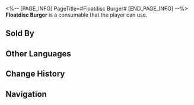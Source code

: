 <%-- [PAGE_INFO]
PageTitle=#Floatdisc Burger#
[END_PAGE_INFO] --%>
{{Consumable Infobox
|id          = 408609
|image       = Item Floatdisc Burger.png
|type        = Defense Consumables
|rarity      = 3
|effect      = Upon use, Max HP of all allies increases by 14% plus an extra 360 for the next battle.
|description = This burger earns its name from the crunchy disc-shaped flaky chip nestled between the buns, and only a few individuals can consume it in a dignified way. In certain taverns, devouring a Floatdisc Burger without using your hands has become somewhat of a legendary challenge.
|effectType  = 
|effectType2 = 
|effectType3 = 
|recipe      = 
|source1     = [[Clock Diner]]
|source2     = 
|source3     = 
}}
{{Description|''"Why is it that some Halovians always find fault with its appearance?"''}}
'''Floatdisc Burger''' is a consumable that the player can use.

==Sold By==
{{Shop Availability}}

==Other Languages==
{{Other Languages
|en   = Floatdisc Burger
|zhs  = 飞碟堡
|zht  = 飛碟堡
|ja   = UFOバーガー
|ko   = UFO 버거
|es   = Discoburger
|fr   = Discoburger
|ru   = Парящий бургер
|th   = Floatdisc Burger
|vi   = Burger Đĩa Bay
|de   = Ufo-Burger
|id   = Floatdisc Burger
|pt   = OVINIBurger
}}

==Change History==
{{Change History|2.0}}

==Navigation==
{{Consumable Navbox}}